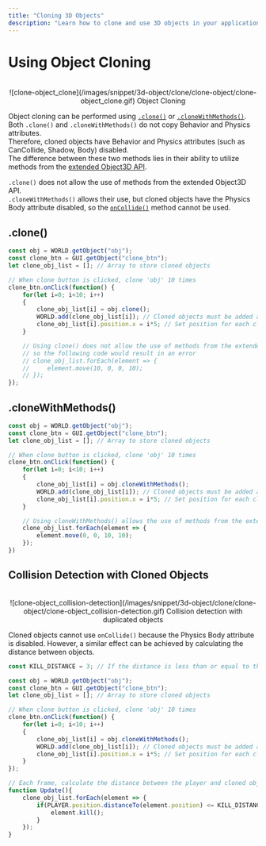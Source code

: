 ```yaml
---
title: "Cloning 3D Objects"
description: "Learn how to clone and use 3D objects in your applications."
---
```

# Using Object Cloning

<br/>
<center>
    ![clone-object_clone](/images/snippet/3d-object/clone/clone-object/clone-object_clone.gif) Object Cloning
</center>

Object cloning can be performed using [`.clone()`](/en/script/built-in/three/object3d#clone) or [`.cloneWithMethods()`](/en/script/api/object3d#clonewithmethods).  
Both `.clone()` and `.cloneWithMethods()` do not copy Behavior and Physics attributes.  
Therefore, cloned objects have Behavior and Physics attributes (such as CanCollide, Shadow, Body) disabled.  
The difference between these two methods lies in their ability to utilize methods from the [extended Object3D API](/en/script/api/object3d).  

`.clone()` does not allow the use of methods from the extended Object3D API.  
`.cloneWithMethods()` allows their use, but cloned objects have the Physics Body attribute disabled, so the [`onCollide()`](/en/script/api/object3d#oncollide) method cannot be used.  

## .clone()

```js showLineNumbers copy
const obj = WORLD.getObject("obj");
const clone_btn = GUI.getObject("clone_btn");
let clone_obj_list = []; // Array to store cloned objects

// When clone button is clicked, clone 'obj' 10 times
clone_btn.onClick(function() {
    for(let i=0; i<10; i++)
    {
        clone_obj_list[i] = obj.clone();
        WORLD.add(clone_obj_list[i]); // Cloned objects must be added as children to WORLD to be usable
        clone_obj_list[i].position.x = i*5; // Set position for each cloned object
    }

    // Using clone() does not allow the use of methods from the extended Object3D API, 
    // so the following code would result in an error
    // clone_obj_list.forEach(element => {
    //     element.move(10, 0, 0, 10);
    // });
});
```

## .cloneWithMethods()

```js showLineNumbers copy
const obj = WORLD.getObject("obj");
const clone_btn = GUI.getObject("clone_btn");
let clone_obj_list = []; // Array to store cloned objects

// When clone button is clicked, clone 'obj' 10 times
clone_btn.onClick(function() {
    for(let i=0; i<10; i++)
    {
        clone_obj_list[i] = obj.cloneWithMethods();
        WORLD.add(clone_obj_list[i]); // Cloned objects must be added as children to WORLD to be usable
        clone_obj_list[i].position.x = i*5; // Set position for each cloned object
    }

    // Using cloneWithMethods() allows the use of methods from the extended Object3D API, as shown below
    clone_obj_list.forEach(element => {
        element.move(0, 0, 10, 10);
    });
})
```

## Collision Detection with Cloned Objects

<br/>
<center>
    ![clone-object_collision-detection](/images/snippet/3d-object/clone/clone-object/clone-object_collision-detection.gif)
    Collision detection with duplicated objects
</center>

Cloned objects cannot use `onCollide()` because the Physics Body attribute is disabled.
However, a similar effect can be achieved by calculating the distance between objects.

```js showLineNumbers copy
const KILL_DISTANCE = 3; // If the distance is less than or equal to this value, kill() is called

const obj = WORLD.getObject("obj");
const clone_btn = GUI.getObject("clone_btn");
let clone_obj_list = []; // Array to store cloned objects

// When clone button is clicked, clone 'obj' 10 times
clone_btn.onClick(function() {
    for(let i=0; i<10; i++)
    {
        clone_obj_list[i] = obj.cloneWithMethods();
        WORLD.add(clone_obj_list[i]); // Cloned objects must be added as children to WORLD to be usable
        clone_obj_list[i].position.x = i*5; // Set position for each cloned object
    }
});

// Each frame, calculate the distance between the player and cloned objects, and kill the object if it gets too close
function Update(){
    clone_obj_list.forEach(element => {
        if(PLAYER.position.distanceTo(element.position) <= KILL_DISTANCE){
            element.kill();
        }
    });
}
```